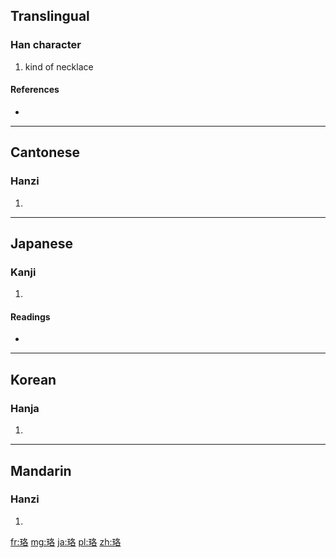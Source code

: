 {{also|珞}}
==Translingual==

===Han character===
{{Han char|rn=96|rad=玉|as=06|sn=10|four=1716<sub>4</sub>|canj=一土竹水口 (MGHER)}}

# kind of necklace

====References====
* {{Han ref|kx=0730.270|dkj=20953|dj=1142.110|hdz=21112.090|uh=73DE|ud=29662|bh=AF5F|bd=44895}}

----

==Cantonese==

===Hanzi===
{{yue-hanzi|jyut=|y=lok3}}

# {{defn|lang=yue|sort=玉06}}

----

==Japanese==

===Kanji===
{{ja-kanji|grade=|rs=玉06}}

# {{defn|lang=ja|sort=玉06}}

====Readings====
* {{ja-readings|on=[[らく]] (raku), [[れき]] (reki), [[りゃく]] (ryaku)|kun=}}

----

==Korean==

===Hanja===
{{ko-hanja|hangeul=락>낙|eumhun=|rv=rak>nak|mr=rak>nak|y=lak>nak}}

# {{defn|lang=ko|sort=玉06}}

----

==Mandarin==

===Hanzi===
{{cmn-hanzi|pin=[[luò]] ([[luo4]])|wg=lo<sup>4</sup>}}

# {{defn|lang=cmn|sort=玉06}}

[[fr:珞]]
[[mg:珞]]
[[ja:珞]]
[[pl:珞]]
[[zh:珞]]